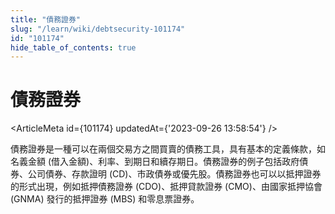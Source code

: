```yaml
---
title: "債務證券"
slug: "/learn/wiki/debtsecurity-101174"
id: "101174"
hide_table_of_contents: true
---
```



# 債務證券

<ArticleMeta id={101174} updatedAt={'2023-09-26 13:58:54'} />
<div className='border-solid border-b border-t-0 my-4 border-[var(--ifm-color-gray-300)]' />

債務證券是一種可以在兩個交易方之間買賣的債務工具，具有基本的定義條款，如名義金額 (借入金額)、利率、到期日和續存期日。債務證券的例子包括政府債券、公司債券、存款證明 (CD)、市政債券或優先股。債務證券也可以以抵押證券的形式出現，例如抵押債務證券 (CDO)、抵押貸款證券 (CMO)、由國家抵押協會 (GNMA) 發行的抵押證券 (MBS) 和零息票證券。

